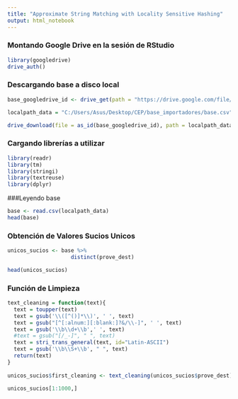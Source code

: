 ```yaml
---
title: "Approximate String Matching with Locality Sensitive Hashing"
output: html_notebook
---
```


### Montando Google Drive en la sesión de RStudio
```r
library(googledrive)
drive_auth()
```

### Descargando base a disco local
```r
base_googledrive_id <- drive_get(path = "https://drive.google.com/file/d/1yJWv5YFDBpDAWIFfMz_azi8mzouFqbba/view?usp=sharing")$id

localpath_data = "C:/Users/Asus/Desktop/CEP/base_importadores/base.csv"

drive_download(file = as_id(base_googledrive_id), path = localpath_data, overwrite = FALSE)
```

### Cargando librerías a utilizar
```r

library(readr)
library(tm)
library(stringi)
library(textreuse)
library(dplyr)
```

###Leyendo base
```r
base <- read.csv(localpath_data)
head(base)
```

### Obtención de Valores Sucios Unicos
```r
unicos_sucios <- base %>%
                    distinct(prove_dest)

head(unicos_sucios)
```

### Función de Limpieza
```r

text_cleaning = function(text){
  text = toupper(text)
  text = gsub('\\([^()]*\\)', ' ', text)
  text = gsub("[^[:alnum:][:blank:]?&/\\-]", ' ', text)
  text = gsub('\\b\\d+\\b',' ', text)
  #text = gsub("[/_-]", " ", text)
  text = stri_trans_general(text, id="Latin-ASCII")
  text = gsub('\\b\\S+\\b', " ", text)
  return(text)
} 
 
unicos_sucios$first_cleaning <- text_cleaning(unicos_sucios$prove_dest)

```

```r
unicos_sucios[1:1000,]
```

